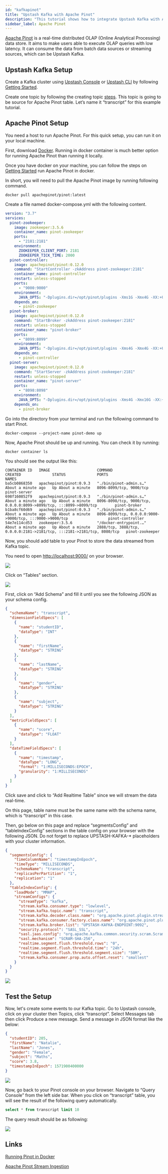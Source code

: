 ```yaml
---
id: "kafkapinot"
title: "Upstash Kafka with Apache Pinot"
description: "This tutorial shows how to integrate Upstash Kafka with Apache Pinot"
sidebar_label: Apache Pinot
---
```


[Apache Pinot](https://pinot.apache.org/) is a real-time distributed OLAP
(Online Analytical Processing) data store. It aims to make users able to execute
OLAP queries with low latency. It can consume the data from batch data sources
or streaming sources, which can be Upstash Kafka.

## Upstash Kafka Setup

Create a Kafka cluster using
[Upstash Console](https://console.upstash.com/kafka) or
[Upstash CLI](https://github.com/upstash/cli) by following
[Getting Started](https://docs.upstash.com/kafka).

Create one topic by following the creating topic
[steps](https://docs.upstash.com/kafka#create-a-topic). This topic is going to
be source for Apache Pinot table. Let’s name it “transcript” for this example
tutorial.

## Apache Pinot Setup

You need a host to run Apache Pinot. For this quick setup, you can run it on
your local machine.

First, download [Docker](https://www.docker.com/). Running in docker container
is much better option for running Apache Pinot than running it locally.

Once you have docker on your machine, you can follow the steps on
[Getting Started](https://docs.pinot.apache.org/basics/getting-started/running-pinot-in-docker)
run Apache Pinot in docker.

In short, you will need to pull the Apache Pinot image by running following
command.

```
docker pull apachepinot/pinot:latest
```

Create a file named docker-compose.yml with the following content.

```yml
version: "3.7"
services:
  pinot-zookeeper:
    image: zookeeper:3.5.6
    container_name: pinot-zookeeper
    ports:
      - "2181:2181"
    environment:
      ZOOKEEPER_CLIENT_PORT: 2181
      ZOOKEEPER_TICK_TIME: 2000
  pinot-controller:
    image: apachepinot/pinot:0.12.0
    command: "StartController -zkAddress pinot-zookeeper:2181"
    container_name: pinot-controller
    restart: unless-stopped
    ports:
      - "9000:9000"
    environment:
      JAVA_OPTS: "-Dplugins.dir=/opt/pinot/plugins -Xms1G -Xmx4G -XX:+UseG1GC -XX:MaxGCPauseMillis=200 -Xloggc:gc-pinot-controller.log"
    depends_on:
      - pinot-zookeeper
  pinot-broker:
    image: apachepinot/pinot:0.12.0
    command: "StartBroker -zkAddress pinot-zookeeper:2181"
    restart: unless-stopped
    container_name: "pinot-broker"
    ports:
      - "8099:8099"
    environment:
      JAVA_OPTS: "-Dplugins.dir=/opt/pinot/plugins -Xms4G -Xmx4G -XX:+UseG1GC -XX:MaxGCPauseMillis=200 -Xloggc:gc-pinot-broker.log"
    depends_on:
      - pinot-controller
  pinot-server:
    image: apachepinot/pinot:0.12.0
    command: "StartServer -zkAddress pinot-zookeeper:2181"
    restart: unless-stopped
    container_name: "pinot-server"
    ports:
      - "8098:8098"
    environment:
      JAVA_OPTS: "-Dplugins.dir=/opt/pinot/plugins -Xms4G -Xmx16G -XX:+UseG1GC -XX:MaxGCPauseMillis=200 -Xloggc:gc-pinot-server.log"
    depends_on:
      - pinot-broker
```

Go into the directory from your terminal and run the following command to start
Pinot.

```
docker-compose --project-name pinot-demo up
```

Now, Apache Pinot should be up and running. You can check it by running:

```
docker container ls
```

You should see the output like this:

```
CONTAINER ID   IMAGE                     COMMAND                  CREATED              STATUS              PORTS                                                                     NAMES
ba5cb0868350   apachepinot/pinot:0.9.3   "./bin/pinot-admin.s…"   About a minute ago   Up About a minute   8096-8099/tcp, 9000/tcp                                                   pinot-server
698f160852f9   apachepinot/pinot:0.9.3   "./bin/pinot-admin.s…"   About a minute ago   Up About a minute   8096-8098/tcp, 9000/tcp, 0.0.0.0:8099->8099/tcp, :::8099->8099/tcp        pinot-broker
b1ba8cf60d69   apachepinot/pinot:0.9.3   "./bin/pinot-admin.s…"   About a minute ago   Up About a minute   8096-8099/tcp, 0.0.0.0:9000->9000/tcp, :::9000->9000/tcp                  pinot-controller
54e7e114cd53   zookeeper:3.5.6           "/docker-entrypoint.…"   About a minute ago   Up About a minute   2888/tcp, 3888/tcp, 0.0.0.0:2181->2181/tcp, :::2181->2181/tcp, 8080/tcp   pinot-zookeeper
```

Now, you should add table to your Pinot to store the data streamed from Kafka
topic.

You need to open [http://localhost:9000/](http://localhost:9000/) on your
browser.

<Frame>
  <img src="/img/pinot/pinot-opened.png" />
</Frame>

Click on “Tables” section.

<Frame>
  <img src="/img/pinot/table-page-opened.png" />
</Frame>

First, click on “Add Schema” and fill it until you see the following JSON as
your schema config.

```json
{
  "schemaName": "transcript",
  "dimensionFieldSpecs": [
    {
      "name": "studentID",
      "dataType": "INT"
    },
    {
      "name": "firstName",
      "dataType": "STRING"
    },
    {
      "name": "lastName",
      "dataType": "STRING"
    },
    {
      "name": "gender",
      "dataType": "STRING"
    },
    {
      "name": "subject",
      "dataType": "STRING"
    }
  ],
  "metricFieldSpecs": [
    {
      "name": "score",
      "dataType": "FLOAT"
    }
  ],
  "dateTimeFieldSpecs": [
    {
      "name": "timestamp",
      "dataType": "LONG",
      "format": "1:MILLISECONDS:EPOCH",
      "granularity": "1:MILLISECONDS"
    }
  ]
}
```

Click save and click to “Add Realtime Table” since we will stream the data
real-time.

On this page, table name must be the same name with the schema name, which is
“transcript” in this case.

Then, go below on this page and replace “segmentsConfig” and “tableIndexConfig”
sections in the table config on your browser with the following JSON. Do not
forget to replace UPSTASH-KAFKA-\* placeholders with your cluster information.

```json
{
  "segmentsConfig": {
    "timeColumnName": "timestampInEpoch",
    "timeType": "MILLISECONDS",
    "schemaName": "transcript",
    "replicasPerPartition": "1",
    "replication": "1"
  },
  "tableIndexConfig": {
    "loadMode": "MMAP",
    "streamConfigs": {
      "streamType": "kafka",
      "stream.kafka.consumer.type": "lowlevel",
      "stream.kafka.topic.name": "transcript",
      "stream.kafka.decoder.class.name": "org.apache.pinot.plugin.stream.kafka.KafkaJSONMessageDecoder",
      "stream.kafka.consumer.factory.class.name": "org.apache.pinot.plugin.stream.kafka20.KafkaConsumerFactory",
      "stream.kafka.broker.list": "UPSTASH-KAFKA-ENDPOINT:9092",
      "security.protocol": "SASL_SSL",
      "sasl.jaas.config": "org.apache.kafka.common.security.scram.ScramLoginModule required username=\"UPSTASH-KAFKA-USERNAME\" password=\"UPSTASH-KAFKA-PASSWORD\";",
      "sasl.mechanism": "SCRAM-SHA-256",
      "realtime.segment.flush.threshold.rows": "0",
      "realtime.segment.flush.threshold.time": "24h",
      "realtime.segment.flush.threshold.segment.size": "50M",
      "stream.kafka.consumer.prop.auto.offset.reset": "smallest"
    }
  }
}
```

<Frame>
  <img src="/img/pinot/table-created.png" />
</Frame>

## Test the Setup

Now, let's create some events to our Kafka topic. Go to Upstash console, click
on your cluster then Topics, click “transcript”. Select Messages tab then click
Produce a new message. Send a message in JSON format like the below:

```json
{
  "studentID": 205,
  "firstName": "Natalie",
  "lastName": "Jones",
  "gender": "Female",
  "subject": "Maths",
  "score": 3.8,
  "timestampInEpoch": 1571900400000
}
```

<Frame>
  <img src="/img/pinot/send-message.png" />
</Frame>

Now, go back to your Pinot console on your browser. Navigate to “Query Console”
from the left side bar. When you click on “transcript” table, you will see the
result of the following query automatically.

```sql
select * from transcript limit 10
```

The query result should be as following:

<Frame>
  <img src="/img/pinot/query-result.png" />
</Frame>

## Links

[Running Pinot in Docker](https://docs.pinot.apache.org/basics/getting-started/running-pinot-in-docker)

[Apache Pinot Stream Ingestion](https://docs.pinot.apache.org/basics/data-import/pinot-stream-ingestion)
